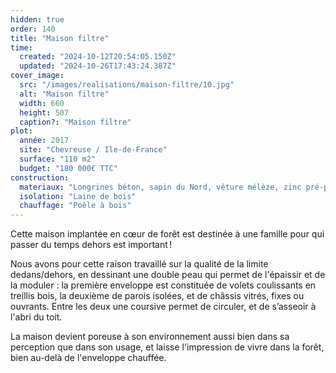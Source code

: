 ```yaml
---
hidden: true
order: 140
title: "Maison filtre"
time:
  created: "2024-10-12T20:54:05.150Z"
  updated: "2024-10-26T17:43:24.387Z"
cover_image:
  src: "/images/realisations/maison-filtre/10.jpg"
  alt: "Maison filtre"
  width: 660
  height: 507
  caption?: "Maison filtre"
plot:
  année: 2017
  site: "Chevreuse / Ile-de-France"
  surface: "110 m2"
  budget: "180 000€ TTC"
construction:
  materiaux: "Longrines béton, sapin du Nord, vêture mélèze, zinc pré-patiné"
  isolation: "Laine de bois"
  chauffage: "Poêle à bois"
---
```


Cette maison implantée en cœur de forêt est destinée à une famille pour qui passer du temps dehors est important !

Nous avons pour cette raison travaillé sur la qualité de la limite dedans/dehors, en dessinant une double peau qui permet de l'épaissir et de la moduler :
la première enveloppe est constituée de volets coulissants en treillis bois, la deuxième de parois isolées, et de châssis vitrés, fixes ou ouvrants. Entre les deux une coursive permet de circuler, et de s’asseoir à l'abri du toit.

La maison devient poreuse à son environnement aussi bien dans sa perception que dans son usage, et laisse l'impression de vivre dans la forêt, bien au-delà de l'enveloppe chauffée.

